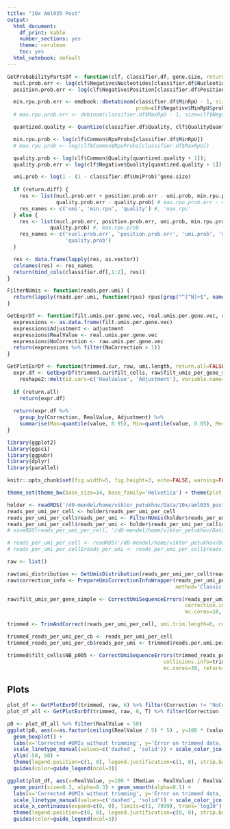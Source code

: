 ```yaml
---
title: "10x Aml035 Post"
output:
  html_document:
    df_print: kable
    number_sections: yes
    theme: cerulean
    toc: yes
  html_notebook: default
---
```



```r
GetProbabilityPartsDf <- function(clf, classifier.df, gene.size, return.diff=F) {
  nucl.prob.err <- log(clf$Negative$Nucleotides[classifier.df$Nucleotides + 1])
  position.prob.err <- log(clf$Negative$Position[classifier.df$Position + 1])

  min.rpu.prob.err <- emdbook::dbetabinom(classifier.df$MinRpU - 1, size=classifier.df$MinRpU + classifier.df$MaxRpU - 1,
                                          prob=clf$Negative$MinRpU$prob, theta=clf$Negative$MinRpU$theta, log=T)
  # max.rpu.prob.err <- dnbinom(classifier.df$MaxRpU - 1, size=clf$Negative$MaxRpU$size, mu=clf$Negative$MaxRpU$mu, log=T)

  quantized.quality <- Quantize(classifier.df$Quality, clf$QualityQuantBorders)

  min.rpu.prob <- log(clf$Common$RpuProbs[classifier.df$MinRpU])
  # max.rpu.prob <- log(clf$Common$RpuProbs[classifier.df$MaxRpU])

  quality.prob <- log(clf$Common$Quality[quantized.quality + 1]);
  quality.prob.err <- log(clf$Negative$Quality[quantized.quality + 1]);

  umi.prob <- log(1 - (1 - classifier.df$UmiProb)^gene.size)
  
  if (return.diff) {
    res <- list(nucl.prob.err + position.prob.err - umi.prob, min.rpu.prob.err - min.rpu.prob, 
                quality.prob.err - quality.prob) # max.rpu.prob.err - max.rpu.prob, 
    res_names <- c('umi', 'min.rpu', 'quality') #, 'max.rpu'
  } else {
    res <- list(nucl.prob.err, position.prob.err, umi.prob, min.rpu.prob.err, min.rpu.prob, quality.prob.err, #, max.rpu.prob.err
              quality.prob) #, max.rpu.prob
    res_names <- c('nucl.prob.err', 'position.prob.err', 'umi.prob', 'min.rpu.prob.err', 'min.rpu.prob', 'quality.prob.err', 
                   'quality.prob')
  }

  res <- data.frame(lapply(res, as.vector))
  colnames(res) <- res_names
  return(bind_cols(classifier.df[,1:2], res))
}

FilterNUmis <- function(reads.per.umi) {
  return(lapply(reads.per.umi, function(rpus) rpus[grep("^[^N]+$", names(rpus))]))
}

GetExprDf <- function(filt.umis.per.gene.vec, real.umis.per.gene.vec, raw.umis.per.gene.vec, adjustment=FALSE) {
  expressions <- as.data.frame(filt.umis.per.gene.vec)
  expressions$Adjustment <- adjustment
  expressions$RealValue <- real.umis.per.gene.vec
  expressions$NoCorrection <- raw.umis.per.gene.vec
  return(expressions %>% filter(NoCorrection > 1))
}

GetPlotExrDf <- function(trimmed.cur, raw, umi.length, return.all=FALSE) {
  expr.df <- GetExprDf(trimmed.cur$filt_cells, raw$filt_umis_per_gene_simple, trimmed.cur$umis.per.gene, adjustment=T) %>% 
    reshape2::melt(id.vars=c('RealValue', 'Adjustment'), variable.name='Correction') %>% mutate(UmiLen=umi.length)
  
  if (return.all)
    return(expr.df)
  
  return(expr.df %>% 
    group_by(Correction, RealValue, Adjustment) %>% 
    summarise(Max=quantile(value, 0.95), Min=quantile(value, 0.05), Median=median(value)))
}
```

```r
library(ggplot2)
library(ggsci)
library(ggpubr)
library(dplyr)
library(parallel)

knitr::opts_chunk$set(fig.width=5, fig.height=3, echo=FALSE, warning=FALSE, message=FALSE)

theme_set(theme_bw(base_size=14, base_family='Helvetica') + theme(plot.title = element_text(hjust = 0.5)))
```

```r
holder <- readRDS('/d0-mendel/home/viktor_petukhov/Data/10x/aml035_post_transplant/est_10_20_umi_quality/aml035ost_transplant.rds')
reads_per_umi_per_cell <- holder$reads_per_umi_per_cell
reads_per_umi_per_cell$reads_per_umi <- FilterNUmis(holder$reads_per_umi_per_cell$reads_per_umi)
reads_per_umi_per_cell$reads_per_umi <- holder$reads_per_umi_per_cell$reads_per_umi[1:100000]
# saveRDS(reads_per_umi_per_cell, '/d0-mendel/home/viktor_petukhov/Data/10x/aml035_post_transplant/est_10_20_umi_quality/reads_per_umi_subset.rds')
```

```r
# reads_per_umi_per_cell <- readRDS('/d0-mendel/home/viktor_petukhov/Data/10x/aml035_post_transplant/est_10_20_umi_quality/reads_per_umi_subset.rds')
# reads_per_umi_per_cell$reads_per_umi <- reads_per_umi_per_cell$reads_per_umi[1:1000]
```

<!-- Simple filtration of the raw data -->
```r
raw <- list()

raw$umi_distribution <- GetUmisDistribution(reads_per_umi_per_cell$reads_per_umi, smooth = 10)
raw$correction_info <- PrepareUmiCorrectionInfoWrapper(reads_per_umi_per_cell$reads_per_umi, umi.probabilities=raw$umi_distribution / sum(raw$umi_distribution),
                                                       method='Classic', verbosity.level=2, max.umi.per.gene=NULL, probability.quants.num=NULL)

raw$filt_umis_per_gene_simple <- CorrectUmiSequenceErrors(reads_per_umi_per_cell, raw$umi_distribution, method='Classic',
                                                          correction.info=raw$correction_info,
                                                          mc.cores=10, verbosity.level=2, return='umis')

trimmed <- TrimAndCorrect(reads_per_umi_per_cell, umi.trim.length=6, collisions.adj.step=20, mc.cores.large=20, mc.cores.small=10, verbosity.level=2, prepare.only=F)
```

```r
trimmed_reads_per_umi_per_cb <- reads_per_umi_per_cell
trimmed_reads_per_umi_per_cb$reads_per_umi <- trimmed$reads.per.umi.per.cb

trimmed$filt_cells$NB_p005 <- CorrectUmiSequenceErrors(trimmed_reads_per_umi_per_cb, umi.probabilities=trimmed$umi.probabilities,
                                                   collisions.info=trimmed$collisions.info, correction.info=trimmed$correction.info,
                                                   mc.cores=30, return='umis', verbosity.level=2, error.prior.prob=0.005)
```

## Plots
```r
plot_df <- GetPlotExrDf(trimmed, raw, 6) %>% filter(Correction != "NoCorrection" & Adjustment | Correction == "NoCorrection" & !Adjustment) %>% dplyr::select(-Adjustment)
plot_df_all <- GetPlotExrDf(trimmed, raw, 6, T) %>% filter(Correction != "NoCorrection" & Adjustment | Correction == "NoCorrection" & !Adjustment)
```

```r
p0 <- plot_df_all %>% filter(RealValue < 50)
ggplot(p0, aes(x=as.factor(ceiling(RealValue / 5) * 5) , y=100 * (value - RealValue) / RealValue, color=Correction)) + 
  geom_boxplot() +
  labs(x='Corrected #UMIs without trimming', y='Error on trimmed data, %') + 
  scale_linetype_manual(values=c('dashed', 'solid')) + scale_color_jco() +
  ylim(-50, 50) +
  theme(legend.position=c(1, 0), legend.justification=c(1, 0), strip.background =element_blank(), strip.text = element_text(size=14)) + 
  guides(color=guide_legend(ncol=3))
```

```r
ggplot(plot_df, aes(x=RealValue, y=100 * (Median - RealValue) / RealValue, color=Correction)) + 
  geom_point(size=0.3, alpha=0.3) + geom_smooth(alpha=0.1) + 
  labs(x='Corrected #UMIs without trimming', y='Error on trimmed data, %') + 
  scale_linetype_manual(values=c('dashed', 'solid')) + scale_color_jco() +
  scale_x_continuous(expand=c(0, 0), limits=c(1, 7999), trans='log10') + scale_y_continuous(expand=c(0, 0), limits=c(-101, 70)) + 
  theme(legend.position=c(0, 0), legend.justification=c(0, 0), strip.background =element_blank(), strip.text = element_text(size=14)) + 
  guides(color=guide_legend(ncol=3))
```
